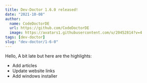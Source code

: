 ```yaml
---
title: Dev-Doctor 1.6.0 released!
date: "2021-10-08"
author:
  name: CodeDoctorDE
  url: https://github.com/CodeDoctorDE
  image: https://avatars1.githubusercontent.com/u/20452814?v=4
tags: [dev-doctor]
slug: "dev-doctor/1-6-0"
---
```


Hello,
A bit late but here are the highlights:

- Add articles
- Update website links
- Add windows installer
